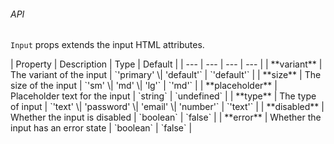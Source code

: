 ###### API

`Input` props extends the input HTML attributes.

<div style={{ width: '100%', overflow: 'auto' }}>
  | Property | Description | Type | Default | | --- | --- | --- | --- | |
  **variant** | The variant of the input | `'primary' \| 'default'` |
  `'default'` | | **size** | The size of the input | `'sm' \| 'md' \| 'lg'` |
  `'md'` | | **placeholder** | Placeholder text for the input | `string` |
  `undefined` | | **type** | The type of input | `'text' \| 'password' \|
  'email' \| 'number'` | `'text'` | | **disabled** | Whether the input is
  disabled | `boolean` | `false` | | **error** | Whether the input has an error
  state | `boolean` | `false` |
</div>
